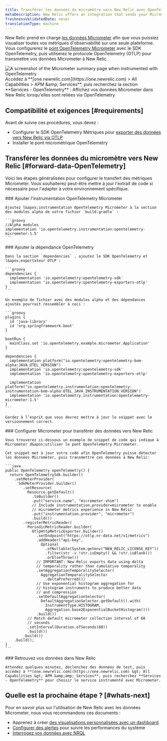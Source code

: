 ```yaml
---
title: Transférer les données du micromètre vers New Relic avec OpenTelemetry
metaDescription: New Relic offers an integration that sends your Micrometer telemetry data to your New Relic account.
freshnessValidatedDate: never
translationType: machine
---
```


New Relic prend en charge [les données Micrometer](https://micrometer.io/) afin que vous puissiez visualiser toutes vos métriques d&apos;observabilité sur une seule plateforme. Vous configurerez le [pont OpenTelemetry Micrometer](https://github.com/open-telemetry/opentelemetry-java-instrumentation/tree/main/instrumentation/micrometer/micrometer-1.5/library) avec le SDK OpenTelemetry, puis utiliserez le protocole OpenTelemetry (OTLP) pour transmettre vos données Micrometer à New Relic.

<img title="Micrometer bridged with OpenTelemetry in New Relic" alt="A screenshot of the Micrometer summary page when instrumented with OpenTelemetry" src="/images/opentelemetry_screenshot-full_micrometer-with-otel.webp" />

<figcaption>
  Accédez à **[one.newrelic.com](https://one.newrelic.com) &gt; All Capabilities &gt; APM &amp;amp; Services**, puis recherchez la section **Services - OpenTelemetry** : Affichez vos données Micrometer dans New Relic lorsqu&apos;elles sont reliées via OpenTelemetry
</figcaption>

## Compatibilité et exigences [#requirements]

Avant de suivre ces procédures, vous devez :

* Configurer le SDK OpenTelemetry Métriques pour [exporter des données vers New Relic via OTLP](/docs/more-integrations/open-source-telemetry-integrations/opentelemetry/opentelemetry-introduction/#how-it-works)
* Installer le pont micrométrique OpenTelemetry

## Transférer les données du micromètre vers New Relic [#forward-data-OpenTelemetry]

Voici les étapes généralisées pour configurer le transfert des métriques Micrometer. Vous souhaiterez peut-être mettre à jour l&apos;extrait de code si nécessaire pour l&apos;adapter à votre environnement spécifique.

<Steps>
  <Step>
    ### Ajouter l&apos;instrumentation OpenTelemetry Micrometer

    Ajoutez l&apos;instrumentation OpenTelemetry Micrometer à la section des modules alpha de votre fichier `build.gradle` :

    ```groovy
    //Alpha modules
    implementation 'io.opentelemetry.instrumentation:opentelemetry-micrometer-1.5'
    ```
  </Step>

  <Step>
    ### Ajouter la dépendance OpenTelemetry

    Dans la section `dependencies` , ajoutez le SDK OpenTelemetry et l&apos;exportateur OTLP :

    ```groovy
    dependencies {
      implementation 'io.opentelemetry:opentelemetry-sdk'
      implementation 'io.opentelemetry:opentelemetry-exporters-otlp'
    }
    ```

    Un exemple de fichier avec des modules alpha et des dépendances ajoutés pourrait ressembler à ceci :

    ```groovy
    plugins {
      id 'java-library'
      id 'org.springframework.boot'
    }

    bootRun {
      mainClass.set 'io.opentelemetry.example.micrometer.Application'
    }

    dependencies {
      implementation platform("io.opentelemetry:opentelemetry-bom-alpha:JAVA_OTEL_VERSION")
      implementation 'io.opentelemetry:opentelemetry-sdk'
      implementation 'io.opentelemetry:opentelemetry-exporters-otlp'

      implementation platform("io.opentelemetry.instrumentation:opentelemetry-instrumentation-bom-alpha:OTEL_JAVA_INSTRUMENTATION_VERSION")
      implementation 'io.opentelemetry.instrumentation:opentelemetry-micrometer-1.5'
    }
    ```

    Gardez à l’esprit que vous devrez mettre à jour le snippet avec le versionnement correct.
  </Step>

  <Step>
    ### Configurer Micrometer pour transférer des données vers New Relic

    Vous trouverez ci-dessous un exemple de snippet de code qui indique à Micrometer d&apos;utiliser le pont OpenTelemetry Micrometer.

    Cet snippet met à jour votre code afin OpenTelemetry puisse détecter les données Micrometer, puis transmettre ces données à New Relic:

    ```java
    public OpenTelemetry openTelemetry() {
      return OpenTelemetrySdk.builder()
        .setMeterProvider(
          SdkMeterProvider.builder()
            .setResource(
              Resource.getDefault()
                .toBuilder()
                .put("service.name", "micrometer-shim")
                // Include instrumentation.provider=micrometer to enable
                // micrometer metrics experience in New Relic
                .put("instrumentation.provider", "micrometer")
                .build())
            .registerMetricReader(
              PeriodicMetricReader.builder(
                OtlpHttpMetricExporter.builder()
                  .setEndpoint("https://otlp.nr-data.net/v1/metrics")
                  .addHeader("api-key",
                    Optional
                      .ofNullable(System.getenv("NEW_RELIC_LICENSE_KEY"))
                      .filter(str -> !str.isEmpty() && !str.isBlank())
                      .orElseThrow())
                  // IMPORTANT: New Relic exports data using delta
                  // temporality rather than cumulative temporality
                  .setAggregationTemporalitySelector(
                    AggregationTemporalitySelector
                      .deltaPreferred())
                  // Use exponential histogram aggregation for
                  // histogram instruments to produce better data
                  // and compression
                  .setDefaultAggregationSelector(
                    DefaultAggregationSelector.getDefault().with(
                      InstrumentType.HISTOGRAM,
                      Aggregation.base2ExponentialBucketHistogram()))
                  .build())
              // Match default micrometer collection interval of 60
              // seconds
              .setInterval(Duration.ofSeconds(60))
              .build())
            .build())
        .build();
    }
    ```
  </Step>

  <Step>
    ### Retrouvez vos données dans New Relic

    Attendez quelques minutes, déclenchez des données de test, puis accédez à **[one.newrelic.com](https://one.newrelic.com) &gt; All Capabilities &gt; APM &amp;amp; Services**, puis recherchez **Services - OpenTelemetry** pour choisir le service instrumenté avec Micrometer.
  </Step>
</Steps>

## Quelle est la prochaine étape ? [#whats-next]

Pour en savoir plus sur l&apos;utilisation de New Relic avec les données Micrometer, nous vous recommandons ces documents :

* Apprenez à créer [des visualisations personnalisées avec un dashboard](/docs/query-your-data/explore-query-data/dashboards/introduction-dashboards)
* [Configurer des alertes](/docs/tutorial-create-alerts/create-an-alert) pour suivre les performances du système
* [Interrogez vos données avec NRQL](/docs/nrql/get-started/introduction-nrql-how-nrql-works)